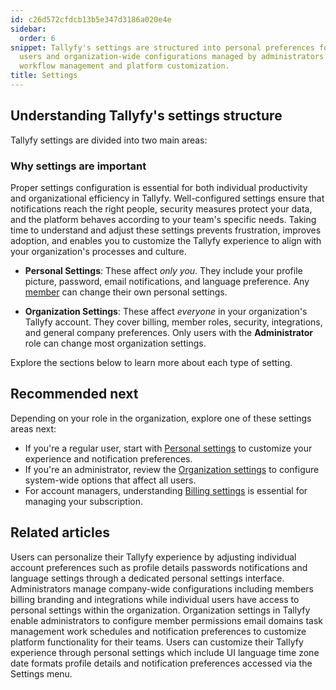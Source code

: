 ```yaml
---
id: c26d572cfdcb13b5e347d3186a020e4e
sidebar:
  order: 6
snippet: Tallyfy's settings are structured into personal preferences for individual
  users and organization-wide configurations managed by administrators to ensure efficient
  workflow management and platform customization.
title: Settings
---
```


## Understanding Tallyfy's settings structure

Tallyfy settings are divided into two main areas:

### Why settings are important

Proper settings configuration is essential for both individual productivity and organizational efficiency in Tallyfy. Well-configured settings ensure that notifications reach the right people, security measures protect your data, and the platform behaves according to your team's specific needs. Taking time to understand and adjust these settings prevents frustration, improves adoption, and enables you to customize the Tallyfy experience to align with your organization's processes and culture.

*   **Personal Settings**: These affect *only you*. They include your profile picture, password, email notifications, and language preference. Any [member](/products/pro/documenting/members/) can change their own personal settings.

*   **Organization Settings**: These affect *everyone* in your organization's Tallyfy account. They cover billing, member roles, security, integrations, and general company preferences. Only users with the **Administrator** role can change most organization settings.

Explore the sections below to learn more about each type of setting.


<PageTree />

## Recommended next

Depending on your role in the organization, explore one of these settings areas next:

- If you're a regular user, start with [Personal settings](/products/pro/settings/personal-settings/) to customize your experience and notification preferences.
- If you're an administrator, review the [Organization settings](/products/pro/settings/org-settings/) to configure system-wide options that affect all users.
- For account managers, understanding [Billing settings](/products/pro/settings/billing/) is essential for managing your subscription.


## Related articles
<CardGrid>
<LinkTitleCard header="<b>Settings > Personal settings</b>" href="/products/pro/settings/personal-settings/" > Users can personalize their Tallyfy experience by adjusting individual account preferences such as profile details passwords notifications and language settings through a dedicated personal settings interface. </LinkTitleCard>
<LinkTitleCard header="<b>Settings > Organization settings</b>" href="/products/pro/settings/org-settings/" > Administrators manage company-wide configurations including members billing branding and integrations while individual users have access to personal settings within the organization. </LinkTitleCard>
<LinkTitleCard header="<b>Org Settings > Organization customization settings</b>" href="/products/pro/settings/org-settings/organization-customization-settings/" > Organization settings in Tallyfy enable administrators to configure member permissions email domains task management work schedules and notification preferences to customize platform functionality for their teams. </LinkTitleCard>
<LinkTitleCard header="<b>Personal Settings > Personalization settings</b>" href="/products/pro/settings/personal-settings/personalization-settings/" > Users can customize their Tallyfy experience through personal settings which include UI language time zone date formats profile details and notification preferences accessed via the Settings menu. </LinkTitleCard>
</CardGrid>